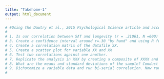 ```yaml
---
title: "Takehome-1"
output: html_document
---
```



```r
# #Using the Dawtry et al., 2015 Psychological Science article and accompanying dataset, please answer the questions below. Show all your code and results. 
# 
# 1. Is our correlation between SAT and longevity (r = .21061, N =600) significantly different than the meta-analytic estimate (.2554)? Do it "by hand" and using an R function
# 3. Create a confidence interval around r=.30 "by hand" and using R function with N = 50 and N = 500. Interpret. 
# 4. Create a correlation matrix of the datafile XX. 
# 5. Create a scatter plot for variable XX and XX
# 6. Test two correlations against one another. 
# 7. Replicate the analysis in XXX by creating a composite of XXXX and XXXX. 
# 8. What are the means and standard deviations of the sample? Conduct a reliability test. 
# 9. Dichotomize a variable data and run bi-serial correlation. Now run a t-test. Then run a point bi-serial correlation. What is similar and what is different across these tests? 
# 
```

